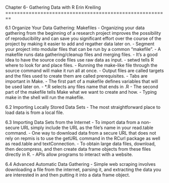 Chapter 6- Gathering Data with R
Erin Kreiling
========================================================

6.1 Organize Your Data Gathering: Makefiles
- Organizing your data gathering from the beginning of a research project improves the possibility of reproducibility and can save you significant effort over the course of the project by making it easier to add and regather data later on.
- Segment your project into modular files that can be run by a common "makefile".
- A makefile runs data gathering/cleanup files and merging files.
- It's a good idea to have the source code files use raw data as input.
- setwd tells R where to look for and place files.
- Running the make-like file through the source command will make it run all at once.
- Output files are called targets and the files used to create them are called prerequisites.
- Tabs are important in Make.
- The first part of a makefile defines variables that will be used later on.
- *.R selects any files name that ends in .R
- The second part of the makefile tells Make what we want to create and how.
- Typing make in the shell will run the makefile.

6.2 Importing Locally Stored Data Sets
- The most straightforward place to load data is from a local file. 

6.3 Importing Data Sets from the Internet
- To import data from a non-secure URL simply include the URL as the file's name in your read.table command.
- One way to download data from a secure URL that does not rely on repmis is to use the getURL command in the RCurl package as well as read.table and textConnection.
- To obtain large data files, download, then decompress, and then create data frame objects from these files directly in R.
- APIs allow programs to interact with a website.

6.4 Advanced Automatic Data Gathering
- Simple web scraping involves downloading a file from the internet, parsing it, and extracting the data you are interested in and then putting it into a data frame object. 


